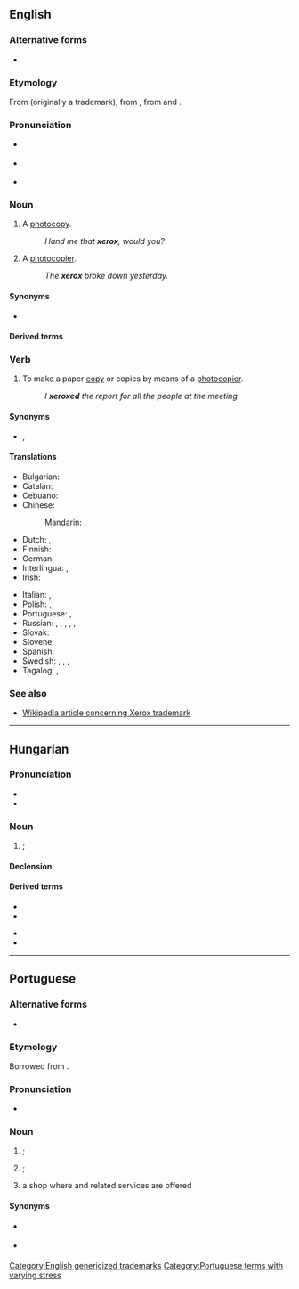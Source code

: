 {{also|Xerox}}
==English==

===Alternative forms===
* {{l|en|Xerox}}

===Etymology===
From {{m|en|Xerox||a photocopier}} (originally a trademark), from {{m|en|xerography}}, from {{etyl|grc|en}} {{m|grc|ξηρός||dry}} and {{m|grc|γραφή||writing}}.

===Pronunciation===
* {{a|UK}} {{IPA|en|/ˈzɛ.ɹɒks/}}
*: {{hyphenation|en|xe|rox}}
* {{a|US}} {{IPA|en|/ˈziː(ə)ɹ.ɑks/}}
* {{audio|en|En-au-xerox.ogg|Audio (AU)}}
*: {{hyphenation|en|xer|ox}}

===Noun===
{{en-noun|es}}

# {{lb|en|slang|North America}} A [[photocopy]].
#: ''Hand me that '''xerox''', would you?''
# A [[photocopier]].
#: ''The '''xerox''' broke down yesterday.''

====Synonyms====
* {{l|en|photocopy}}

====Derived terms====
{{col3|en|xerocracy|xerox copy|xeroxable|xeroxer|xeroxlore}}

===Verb===
{{en-verb|es}}

# {{lb|en|slang|North America|Philippines}} To make a paper [[copy]] or copies by means of a [[photocopier]].
#: ''I '''xeroxed''' the report for all the people at the meeting.''

====Synonyms====
* {{sense|make a paper copy}} {{l|en|copy}}, {{l|en|photocopy}}

====Translations====
{{trans-top|to make photocopies}}
* Bulgarian: {{t+|bg|копи́рам|impf|pf}}
* Catalan: {{t+|ca|fotocopiar}}
* Cebuano: {{t|ceb|seroks}}
* Chinese:
*: Mandarin: {{t+|cmn|複印|sc=Hani}}, {{t+|cmn|复印|tr=fùyìn|sc=Hani}}
* Dutch: {{t+|nl|fotokopiëren}}, {{t+|nl|kopiëren}}
* Finnish: {{t+|fi|kopioida}}
* German: {{t+|de|fotokopieren}}
* Interlingua: {{t|ia|photocopiar}}, {{t|ia|xeroxar}}
* Irish: {{t|ga|fótachóipeáil}}
{{trans-mid}}
* Italian: {{t+|it|fotocopiare}}, {{t|it|xerocopiare}}
* Polish: {{t+|pl|kserować}}, {{t|pl|skserować}}
* Portuguese: {{t+|pt|fotocopiar}}, {{t+|pt|xerocar}}
* Russian: {{t+|ru|ксерокопи́ровать|impf}}, {{t+|ru|отксерокопи́ровать|pf}}, {{t+|ru|фотокопи́ровать|impf}}, {{t|ru|отфотокопи́ровать|pf}}, {{t+|ru|ксе́рить|impf}}, {{t+|ru|отксе́рить|pf}}
* Slovak: {{t|sk|xeroxovať}}
* Slovene: {{t|sl|fotokopirati}}
* Spanish: {{t+|es|fotocopiar}}
* Swedish: {{t+|sv|ranka}}, {{t+|sv|kopiera}}, {{t|sv|fotokopiera}}, {{t|sv|stencilera}}
* Tagalog: {{t+|tl|seroks}}, {{t+|tl|iseroks}}
{{trans-bottom}}

===See also===
* [[w:Xerox#Trademark|Wikipedia article concerning Xerox trademark]]

[[Category:English genericized trademarks]]

----

==Hungarian==

===Pronunciation===
* {{hu-IPA}}
* {{hyphenation|hu|xe|rox}}

===Noun===
{{hu-noun|ok}}

# {{l|en|photocopy}}; {{l|en|xerox}} {{gloss|copy of a document made using a photocopier}}

====Declension====
{{hu-infl-nom|xeroxo|o|v=sz}}{{hu-pos-otok|xerox||ai}}

====Derived terms====
{{der-top}}
* {{l|hu|xeroxgép}}
* {{l|hu|xeroxmásolat}}
{{der-mid}}
* {{l|hu|xeroxol}}
* {{l|hu|xeroxozik}}
{{der-bottom}}

----

==Portuguese==

===Alternative forms===
* {{l|pt|xérox}}

===Etymology===
Borrowed from {{bor|pt|en|Xerox}}.

===Pronunciation===
* {{a|Brazil}} {{IPA|pt|/ˈʃe.ɾɔk(i)s/|/ʃe.ˈɾɔk(i)s/}}

===Noun===
{{pt-noun|m|xerox|pl2=xeroxes}}

# {{l|en|photocopy}}; {{l|en|xerox}} {{gloss|copy of a document made using a photocopier}}
# {{l|en|photocopier}}; {{l|en|copier}} {{gloss|machine which makes copies of paper documents}}
# a shop where {{l|en|photocopying}} and related services are offered

====Synonyms====
* {{sense|photocopy}} {{l|pt|fotocópia}}
* {{sense|photocopier}} {{l|pt|fotocopiadora}}

[[Category:Portuguese terms with varying stress]]